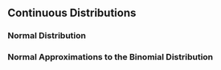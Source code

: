 ## Continuous Distributions

### Normal Distribution {-}

### Normal Approximations to the Binomial Distribution {-}